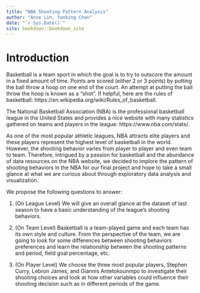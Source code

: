 ```yaml
--- 
title: "NBA Shooting Pattern Analysis"
author: "Anne Lin, Yanbing Chen"
date: "`r Sys.Date()`"
site: bookdown::bookdown_site
---
```


# Introduction

Basketball is a team sport in which the goal is to try to outscore the amount in a fixed amount of time. Points are scored (either 2 or 3 points) by putting the ball throw a hoop on one end of the court. An attempt at putting the ball throw the hoop is known as a "shot". If helpful, here are the rules of basketball: https://en.wikipedia.org/wiki/Rules_of_basketball.

The National Basketball Association (NBA) is the professional basketball league in the United States and provides a nice website with many statistics gathered on teams and players in the league: https://www.nba.com/stats/.

As one of the most popular athletic leagues, NBA attracts elite players and these players represent the highest level of basketball in the world. However, the shooting behavior varies from player to player and even team to team. Therefore, intrigued by a passion for basketball and the abundance of data resources on the NBA website, we decided to implore the pattern of shooting behaviors in the NBA for our final project and hope to take a small glance at what we are curious about through exploratory data analysis and visualization.

We propose the following questions to answer:

1. (On League Level)
We will give an overall glance at the dataset of last season to have a basic understanding of the league's shooting behaviors.

2. (On Team Level)
Basketball is a team-played game and each team has its own style and culture. From the perspective of the team, we are going to look for some differences between shooting behaviors preferences and learn the relationship between the shooting patterns and period, field goal percentage, etc.

3. (On Player Level)
We choose the three most popular players, Stephen Curry, Lebron James, and Giannis Antetokounmpo to investigate their shooting choices and look at how other variables could influence their shooting decision such as in different periods of the game.